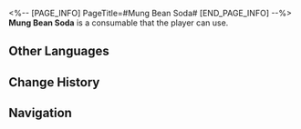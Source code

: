 <%-- [PAGE_INFO]
PageTitle=#Mung Bean Soda#
[END_PAGE_INFO] --%>
{{Consumable Infobox
|id          = 408405
|image       = Item Mung Bean Soda.png
|type        = Attack Consumables
|rarity      = 2
|effect      = Upon use, ATK of all allies increases by 5% plus an extra 170 for the next battle.
|description = Made from fermented legume-based products. It smells sour and pungent, but tastes cool and refreshing.<br />If you can drink a big bottle of mung bean soda and remain calm, you will definitely impress the gormandizers on the Luofu.
|effectType  = 
|effectType2 = 
|effectType3 = 
|recipe      = 
|source1     = [[Vending Machine]]
|source2     = 
|source3     = 
}}
{{Description|''"Like mung beans? Like soda? Then what are you complaining about!?"''}}
'''Mung Bean Soda''' is a consumable that the player can use.

==Other Languages==
{{Other Languages
|en   = Mung Bean Soda
|zhs  = 苏打豆汁儿
|zht  = 蘇打豆汁兒
|ja   = ソーダ豆汁
|ko   = 소다 두유
|es   = Refresco de frijoles
|fr   = Soda aux haricots mungo
|ru   = Содовая соя
|th   = Mung Bean Soda
|vi   = Sữa Đậu Soda
|de   = Mungobohnensoda
|id   = Mung Bean Soda
|pt   = Refrigerante de Feijão Mungo
}}

==Change History==
{{Change History|1.0}}

==Navigation==
{{Consumable Navbox}}